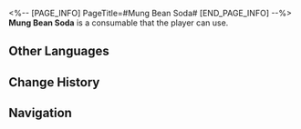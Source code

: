 <%-- [PAGE_INFO]
PageTitle=#Mung Bean Soda#
[END_PAGE_INFO] --%>
{{Consumable Infobox
|id          = 408405
|image       = Item Mung Bean Soda.png
|type        = Attack Consumables
|rarity      = 2
|effect      = Upon use, ATK of all allies increases by 5% plus an extra 170 for the next battle.
|description = Made from fermented legume-based products. It smells sour and pungent, but tastes cool and refreshing.<br />If you can drink a big bottle of mung bean soda and remain calm, you will definitely impress the gormandizers on the Luofu.
|effectType  = 
|effectType2 = 
|effectType3 = 
|recipe      = 
|source1     = [[Vending Machine]]
|source2     = 
|source3     = 
}}
{{Description|''"Like mung beans? Like soda? Then what are you complaining about!?"''}}
'''Mung Bean Soda''' is a consumable that the player can use.

==Other Languages==
{{Other Languages
|en   = Mung Bean Soda
|zhs  = 苏打豆汁儿
|zht  = 蘇打豆汁兒
|ja   = ソーダ豆汁
|ko   = 소다 두유
|es   = Refresco de frijoles
|fr   = Soda aux haricots mungo
|ru   = Содовая соя
|th   = Mung Bean Soda
|vi   = Sữa Đậu Soda
|de   = Mungobohnensoda
|id   = Mung Bean Soda
|pt   = Refrigerante de Feijão Mungo
}}

==Change History==
{{Change History|1.0}}

==Navigation==
{{Consumable Navbox}}